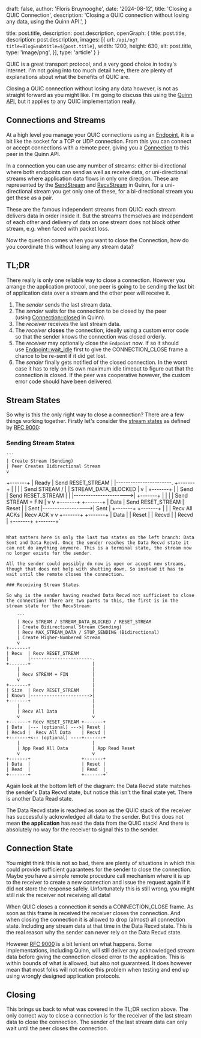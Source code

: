 
  draft: false,
  author: 'Floris Bruynooghe',
  date: '2024-08-12',
  title: 'Closing a QUIC Connection',
  description:
    'Closing a QUIC connection without losing any data, using the Quinn API.',
}

  title: post.title,
  description: post.description,
  openGraph: {
      title: post.title,
      description: post.description,
      images: [{
        url: `/api/og?title=Blog&subtitle=${post.title}`,
        width: 1200,
        height: 630,
        alt: post.title,
        type: 'image/png',
      }],
      type: 'article'
    }
}


QUIC is a great transport protocol, and a very good choice in today's internet. I'm not going into too much detail here, there are plenty of explanations about what the benefits of QUIC are.

Closing a QUIC connection without losing any data however, is not as straight forward as you might like. I'm going to discuss this using the [Quinn API](https://docs.rs/quinn/latest/quinn/), but it applies to any QUIC implementation really.

## Connections and Streams

At a high level you manage your QUIC connections using an [Endpoint](https://docs.rs/quinn/latest/quinn/struct.Endpoint.html), it is a bit like the socket for a TCP or UDP connection. From this you can connect or accept connections with a remote peer, giving you a [Connection](https://docs.rs/quinn/latest/quinn/struct.Connection.html) to this peer in the Quinn API.

In a connection you can use any number of streams: either bi-directional where both endpoints can send as well as receive data, or uni-directional streams where application data flows in only one direction. These are represented by the [SendStream](https://docs.rs/quinn/latest/quinn/struct.SendStream.html) and [RecvStream](https://docs.rs/quinn/latest/quinn/struct.RecvStream.html) in Quinn, for a uni-directional stream you get only one of these, for a bi-directional stream you get these as a pair.

These are the famous independent streams from QUIC: each stream delivers data in order inside it. But the streams themselves are independent of each other and delivery of data on one stream does not block other stream, e.g. when faced with packet loss.

Now the question comes when you want to close the Connection, how do you coordinate this without losing any stream data?

## TL;DR

There really is only one reliable way to close a connection. However you arrange the application protocol, one peer is going to be sending the last bit of application data over a stream and the other peer will receive it.

1. The *sender* sends the last stream data.
2. The *sender* waits for the connection to be closed by the peer (using [Connection::closed](https://docs.rs/quinn/latest/quinn/struct.Connection.html#method.closed) in Quinn).
3. The *receiver* receives the last stream data.
4. The *receiver* **closes** the connection, ideally using a custom error code so that the sender knows the connection was closed orderly.
5. The *receiver* may optionally close the `Endpoint` now. If so it should use [Endpoint::wait_idle](https://docs.rs/quinn/latest/quinn/struct.Endpoint.html#method.wait_idle) first to give the CONNECTION_CLOSE frame a chance to be re-sent if it did get lost.
6. The *sender* finally gets notified of the closed connection. In the worst case it has to rely on its own maximum idle timeout to figure out that the connection is closed. If the peer was cooperative however, the custom error code should have been delivered.

## Stream States

So why is this the only right way to close a connection? There are a few things working together. Firstly let's consider the [stream states](https://www.rfc-editor.org/rfc/rfc9000.html#name-sending-stream-states) as defined by [RFC 9000](https://www.rfc-editor.org/rfc/rfc9000.html):

### Sending Stream States

    ```
    | Create Stream (Sending)
    | Peer Creates Bidirectional Stream
    v
+-------+
| Ready | Send RESET_STREAM
|       |-----------------------.
+-------+                       |
    |                           |
    | Send STREAM /             |
    |      STREAM_DATA_BLOCKED  |
    v                           |
+-------+                       |
| Send  | Send RESET_STREAM     |
|       |---------------------->|
+-------+                       |
    |                           |
    | Send STREAM + FIN         |
    v                           v
+-------+                   +-------+
| Data  | Send RESET_STREAM | Reset |
| Sent  |------------------>| Sent  |
+-------+                   +-------+
    |                           |
    | Recv All ACKs             | Recv ACK
    v                           v
+-------+                   +-------+
| Data  |                   | Reset |
| Recvd |                   | Recvd |
+-------+                   +-------+`
```

What matters here is only the last two states on the left branch: Data Sent and Data Recvd. Once the sender reaches the Data Recvd state it can not do anything anymore. This is a terminal state, the stream now no longer exists for the sender.

All the sender could possibly do now is open or accept new streams, though that does not help with shutting down. So instead it has to wait until the remote closes the connection.

### Receiving Stream States

So why is the sender having reached Data Recvd not sufficient to close the connection? There are two parts to this, the first is in the stream state for the RecvStream:

    ```
    | Recv STREAM / STREAM_DATA_BLOCKED / RESET_STREAM
    | Create Bidirectional Stream (Sending)
    | Recv MAX_STREAM_DATA / STOP_SENDING (Bidirectional)
    | Create Higher-Numbered Stream
    v
+-------+
| Recv  | Recv RESET_STREAM
|       |-----------------------.
+-------+                       |
    |                           |
    | Recv STREAM + FIN         |
    v                           |
+-------+                       |
| Size  | Recv RESET_STREAM     |
| Known |---------------------->|
+-------+                       |
    |                           |
    | Recv All Data             |
    v                           v
+-------+ Recv RESET_STREAM +-------+
| Data  |--- (optional) --->| Reset |
| Recvd |  Recv All Data    | Recvd |
+-------+<-- (optional) ----+-------+
    |                           |
    | App Read All Data         | App Read Reset
    v                           v
+-------+                   +-------+
| Data  |                   | Reset |
| Read  |                   | Read  |
+-------+                   +-------+`
```

Again look at the bottom left of the diagram: the Data Recvd state matches the sender's Data Recvd state, but notice this isn't the final state yet. There is another Data Read state.

The Data Recvd state is reached as soon as the QUIC stack of the receiver has successfully acknowledged all data to the sender. But this does not mean **the application** has read the data from the QUIC stack! And there is absolutely no way for the receiver to signal this to the sender.

## Connection State

You might think this is not so bad, there are plenty of situations in which this could provide sufficient guarantees for the sender to close the connection. Maybe you have a simple remote procedure call mechanism where it is up to the receiver to create a new connection and issue the request again if it did not store the response safely. Unfortunately this is still wrong, you might still risk the receiver not receiving all data!

When QUIC closes a connection it sends a CONNECTION_CLOSE frame. As soon as this frame is received the receiver closes the connection. And when closing the connection it is allowed to drop (almost) all connection state. Including any stream data at that time in the Data Recvd state. This is the real reason why the sender can never rely on the Data Recvd state.

However [RFC 9000](https://www.rfc-editor.org/rfc/rfc9000.html) is a bit lenient on what happens. Some implementations, including Quinn, will still deliver any acknowledged stream data before giving the connection closed error to the application. This is within bounds of what is allowed, but also not guaranteed. It does however mean that most folks will not notice this problem when testing and end up using wrongly designed application protocols.

## Closing

This brings us back to what was covered in the TL;DR section above. The only correct way to close a connection is for the receiver of the last stream data to close the connection. The sender of the last stream data can only wait until the peer closes the connection.
